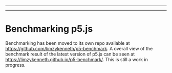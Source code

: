 
---

---
# Benchmarking p5.js

Benchmarking has been moved to its own repo available at https://github.com/limzykenneth/p5-benchmark. A overall view of the benchmark result of the latest version of p5.js can be seen at https://limzykenneth.github.io/p5-benchmark/. This is still a work in progress.
  